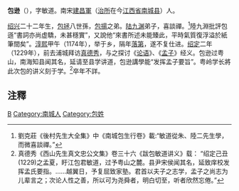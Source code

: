 '''包逊'''（{{bd|1152年||12世纪|1229年后|}}），字敏道。南宋[[建昌軍|建昌軍]]（[[治所|治所]]在今[[江西省|江西省]][[南城县|南城县]]）人。

[[紹興_(南宋)|绍兴]]二十二年生，[[包拯|包拯]]八世孫，[[包揚|包揚]]之弟。[[陆九渊|陆九渊]]弟子，喜談禪。<ref>劉克莊《後村先生大全集》中《南城包生行卷》載:“敏道從朱、陸二先生學，而微喜談禪。”</ref>陸九淵批評包遜“書詞亦尚虚驕，未甚穩實”，又說他“來書所述未能臻此，平時氣質復浮溢於紙筆間矣”。[[淳熙|淳熙]]甲午（1174年），举于乡，隔年[[落第|落第]]，遂不复仕进。[[绍定|绍定]]二年（1229年），前去浦城拜访[[真德秀|真德秀]]，与之探讨《[[论语|论语]]》、《[[孟子_(書)|孟子]]》经义。包逊过粤山，南海知县闻其名，延请至县学讲道，包逊講學能“发挥孟子要旨”。粤岭学长將此次包的讲义刻于学。<ref>真德秀《西山先生真文忠公文集》卷三十六《跋包敏道讲义》载： “绍定己丑(1229)之孟夏，盱江包君敏道，过予粤山之麓。县尹宋侯闻其名，延致庠校发挥孟氏要指。……越翼日，予复屈致家塾。君首以夫子之志学，孟子之尚志为儿辈言之；次论人性之善，所以可为尧舜者，明白切至，听者欣然忘倦。”</ref>卒年不詳。

==注釋==
{{reflist}}

[[Category:南宋儒學學者|B]]
[[Category:南城人|Category:南城人]]
[[Category:包姓|Category:包姓]]